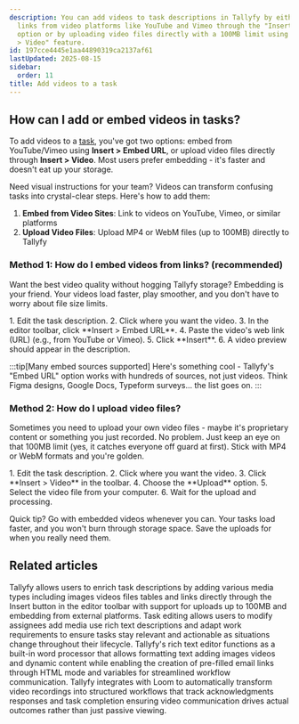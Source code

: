 ```yaml
---
description: You can add videos to task descriptions in Tallyfy by either embedding
  links from video platforms like YouTube and Vimeo through the "Insert > Embed URL"
  option or by uploading video files directly with a 100MB limit using the "Insert
  > Video" feature.
id: 197cce4445e1aa44890319ca2137af61
lastUpdated: 2025-08-15
sidebar:
  order: 11
title: Add videos to a task
---
```



## How can I add or embed videos in tasks?

To add videos to a [task](/products/pro/tracking-and-tasks/tasks/), you've got two options: embed from YouTube/Vimeo using **Insert > Embed URL**, or upload video files directly through **Insert > Video**. Most users prefer embedding - it's faster and doesn't eat up your storage.

Need visual instructions for your team? Videos can transform confusing tasks into crystal-clear steps. Here's how to add them:

1.  **Embed from Video Sites**: Link to videos on YouTube, Vimeo, or similar platforms
2.  **Upload Video Files**: Upload MP4 or WebM files (up to 100MB) directly to Tallyfy

### Method 1: How do I embed videos from links? (recommended)

Want the best video quality without hogging Tallyfy storage? Embedding is your friend. Your videos load faster, play smoother, and you don't have to worry about file size limits.

<Steps>
1. Edit the task description.
2. Click where you want the video.
3. In the editor toolbar, click **Insert > Embed URL**.
4. Paste the video's web link (URL) (e.g., from YouTube or Vimeo).
5. Click **Insert**.
6. A video preview should appear in the description.
</Steps>

:::tip[Many embed sources supported]
Here's something cool - Tallyfy's "Embed URL" option works with hundreds of sources, not just videos. Think Figma designs, Google Docs, Typeform surveys... the list goes on.
:::

### Method 2: How do I upload video files?

Sometimes you need to upload your own video files - maybe it's proprietary content or something you just recorded. No problem. Just keep an eye on that 100MB limit (yes, it catches everyone off guard at first). Stick with MP4 or WebM formats and you're golden.

<Steps>
1. Edit the task description.
2. Click where you want the video.
3. Click **Insert > Video** in the toolbar.
4. Choose the **Upload** option.
5. Select the video file from your computer.
6. Wait for the upload and processing.
</Steps>

Quick tip? Go with embedded videos whenever you can. Your tasks load faster, and you won't burn through storage space. Save the uploads for when you really need them.


## Related articles
<CardGrid>
<LinkTitleCard header="<b>Templates > Insert media</b>" href="/products/pro/documenting/templates/insert-media/" > Tallyfy allows users to enrich task descriptions by adding various media types including images videos files tables and links directly through the Insert button in the editor toolbar with support for uploads up to 100MB and embedding from external platforms. </LinkTitleCard>
<LinkTitleCard header="<b>Tasks > Edit tasks</b>" href="/products/pro/tracking-and-tasks/tasks/edit-task/" > Task editing allows users to modify assignees add media use rich text descriptions and adapt work requirements to ensure tasks stay relevant and actionable as situations change throughout their lifecycle. </LinkTitleCard>
<LinkTitleCard header="<b>Edit Task > The rich text editor</b>" href="/products/pro/tracking-and-tasks/tasks/edit-task/how-can-i-use-tallyfys-rich-text-editor-for-tasks/" > Tallyfy's rich text editor functions as a built-in word processor that allows formatting text adding images videos and dynamic content while enabling the creation of pre-filled email links through HTML mode and variables for streamlined workflow communication. </LinkTitleCard>
<LinkTitleCard header="<b>Vendors > Loom</b>" href="/products/pro/integrations/vendors/loom/" > Tallyfy integrates with Loom to automatically transform video recordings into structured workflows that track acknowledgments responses and task completion ensuring video communication drives actual outcomes rather than just passive viewing. </LinkTitleCard>
</CardGrid>